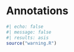 # Annotations {#sec-annotations}

```r
#| echo: false
#| message: false
#| results: asis
source("warning.R")
```
